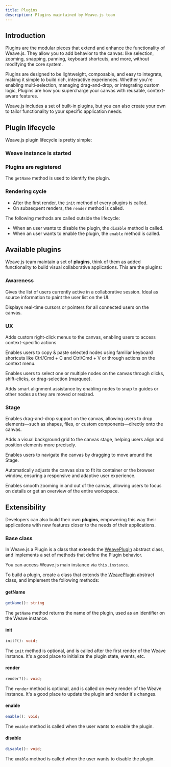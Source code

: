 ```yaml
---
title: Plugins
description: Plugins maintained by Weave.js team
---
```


## Introduction

Plugins are the modular pieces that extend and enhance the functionality of Weave.js.
They allow you to add behavior to the canvas: like selection, zooming, snapping, panning,
keyboard shortcuts, and more, without modifying the core system.

Plugins are designed to be lightweight, composable, and easy to integrate, making it simple
to build rich, interactive experiences. Whether you're enabling multi-selection, managing
drag-and-drop, or integrating custom logic, Plugins are how you supercharge your canvas with
reusable, context-aware features.

Weave.js includes a set of built-in plugins, but you can also create your own to tailor
functionality to your specific application needs.

## Plugin lifecycle

Weave.js plugin lifecycle is pretty simple:

<div className="fd-steps">

<div className="[&_h3]:fd-step">

### Weave instance is started

</div>

<div className="[&_h3]:fd-step">

### Plugins are registered

The `getName` method is used to identify the plugin.

</div>

<div className="[&_h3]:fd-step">

### Rendering cycle

- After the first render, the `init` method of every plugins is called.
- On subsequent renders, the `render` method is called.

</div>
</div>

<Callout title="Decoupled from the lifecycle">

The following methods are called outside the lifecycle:

- When an user wants to disable the plugin, the `disable` method is called.
- When an user wants to enable the plugin, the `enable` method is called.

</Callout>

## Available plugins

Weave.js team maintain a set of **plugins**, think of them as added functionality to
build visual collaborative applications. This are the plugins:

### Awareness

<Cards>

<Card href="/docs/main/build/plugins/connected-users" title='Connected Users'>

Gives the list of users currently active in a collaborative session. Ideal as source
information to paint the user list on the UI.

</Card>

<Card href="/docs/main/build/plugins/users-pointers" title='Users Pointers'>

Displays real-time cursors or pointers for all connected users on the canvas.

</Card>

</Cards>

### UX

<Cards>

<Card href="/docs/main/build/plugins/context-menu" title='Context Menu'>

Adds custom right-click menus to the canvas, enabling users to access context-specific
actions

</Card>

<Card href="/docs/main/build/plugins/copy-paste-nodes" title='Copy & Paste Nodes'>

Enables users to copy & paste selected nodes using familiar keyboard shortcuts like
Ctrl/Cmd + C and Ctrl/Cmd + V or through actions on the context menu.

</Card>

<Card href="/docs/main/build/plugins/nodes-selection" title='Nodes Selection'>

Enables users to select one or multiple nodes on the canvas through clicks,
shift-clicks, or drag-selection (marquee).

</Card>

<Card href="/docs/main/build/plugins/nodes-snapping" title='Nodes Snapping'>

Adds smart alignment assistance by enabling nodes to snap to guides or other nodes as they
are moved or resized.

</Card>

</Cards>

### Stage

<Cards>

<Card href="/docs/main/build/plugins/stage-drop-area" title='Stage Drop Area'>

Enables drag-and-drop support on the canvas, allowing users to drop elements—such as
shapes, files, or custom components—directly onto the canvas.

</Card>

<Card href="/docs/main/build/plugins/stage-grid" title='Stage Grid'>

Adds a visual background grid to the canvas stage, helping users align and position
elements more precisely.

</Card>

<Card href="/docs/main/build/plugins/stage-panning" title='Stage Panning'>

Enables users to navigate the canvas by dragging to move around the Stage.

</Card>

<Card href="/docs/main/build/plugins/stage-resize" title='Stage Resize'>

Automatically adjusts the canvas size to fit its container or the browser window,
ensuring a responsive and adaptive user experience.

</Card>

<Card href="/docs/main/build/plugins/stage-zoom" title='Stage Zoom'>

Enables smooth zooming in and out of the canvas, allowing users to focus on details
or get an overview of the entire workspace.

</Card>

</Cards>

## Extensibility

Developers can also build their own **plugins**, empowering this way their applications
with new features closer to the needs of their applications.

### Base class

In Weave.js a Plugin is a class that extends the
[WeavePlugin](https://github.com/InditexTech/weavejs/blob/main/code/packages/sdk/src/plugins/plugin.ts)
abstract class, and implements a set of methods that define the Plugin behavior.

<Callout title="Access the Weave instance">

You can access Weave.js main instance via `this.instance`.

</Callout>

To build a plugin, create a class that extends the [WeavePlugin](https://github.com/InditexTech/weavejs/blob/main/code/packages/sdk/src/plugins/plugin.ts)
abstract class, and implement the following methods:

#### getName

```ts
getName(): string
```

The `getName` method returns the name of the plugin, used as an identifier
on the Weave instance.

#### init

```ts
init?(): void;
```

The `init` method is optional, and is called after the first render of the
Weave instance. It's a good place to initialize the plugin state, events, etc.

#### render

```ts
render?(): void;
```

The `render` method is optional, and is called on every render of the Weave
instance. It's a good place to update the plugin and render it's changes.

#### enable

```ts
enable(): void;
```

The `enable` method is called when the user wants to enable the plugin.

#### disable

```ts
disable(): void;
```

The `enable` method is called when the user wants to disable the plugin.
